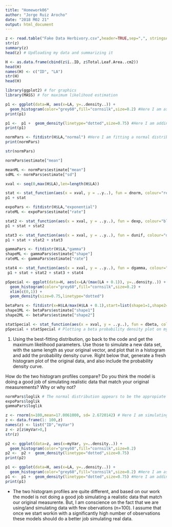 ```yaml
---
title: "Homework06"
author: "Jorge Ruiz Arocho"
date: "2018 M02 21"
output: html_document
---
```


```r
z <- read.table("Fake Data Herbivory.csv",header=TRUE,sep=",", stringsAsFactors=FALSE)
str(z) 
summary(z)
head(z) # Updloading my data and summarizing it 

H <- as.data.frame(cbind(z$ï..ID, z$Total.Leaf.Area..cm2))
head(H)
names(H) <- c("ID", "LA")
str(H)
head(H)
```

```r
library(ggplot2) # for graphics
library(MASS) # for maximum likelihood estimation
```

```r
p1 <- ggplot(data=H, aes(x=LA, y=..density..)) +
  geom_histogram(color="grey60",fill="cornsilk",size=0.2) #Here I am assigning my data to a ggplot density graph 
print(p1)
```

```r
p1 <-  p1 +  geom_density(linetype="dotted",size=0.75) #Here I am adding an empirical density curve to broadly observe the distribution of our data 
print(p1)
```

```r
normPars <- fitdistr(H$LA,"normal") #Here I am fitting a normal distribution to my data and grabing the maximum likelihood estimators of the two parameters of a normal distribution.
print(normPars)
```

```r
str(normPars)
```

```r
normPars$estimate["mean"]
```

```r
meanML <- normPars$estimate["mean"]
sdML <- normPars$estimate["sd"]

xval <- seq(0,max(H$LA),len=length(H$LA))

stat <- stat_function(aes(x = xval, y = ..y..), fun = dnorm, colour="red", n =length(H$LA), args = list(mean = meanML, sd = sdML)) # Plotting a normal probability curve on my data. 
p1 + stat
```

```r
expoPars <- fitdistr(H$LA,"exponential")
rateML <- expoPars$estimate["rate"]

stat2 <- stat_function(aes(x = xval, y = ..y..), fun = dexp, colour="blue", n = length(H$LA), args = list(rate=rateML)) # Plotting a exponential probability curve on my data. 
p1 + stat + stat2 
```

```r
stat3 <- stat_function(aes(x = xval, y = ..y..), fun = dunif, colour="darkgreen", n = length(H$LA), args = list(min=min(H$LA), max=max(H$LA))) # Plotting a uniform probability density plot on my data. 
p1 + stat + stat2 + stat3
```

```r
gammaPars <- fitdistr(H$LA,"gamma")
shapeML <- gammaPars$estimate["shape"]
rateML <- gammaPars$estimate["rate"]

stat4 <- stat_function(aes(x = xval, y = ..y..), fun = dgamma, colour="brown", n = length(H$LA), args = list(shape=shapeML, rate=rateML)) # Plotting a gamma probability density plot on my data. 
 p1 + stat + stat2 + stat3 + stat4
```

```r
pSpecial <- ggplot(data=H, aes(x=LA/(max(LA + 0.1)), y=..density..)) +
  geom_histogram(color="grey60",fill="cornsilk",size=0.2) + 
  xlim(c(0,1)) +
  geom_density(size=0.75,linetype="dotted")

betaPars <- fitdistr(x=H$LA/max(H$LA + 0.1),start=list(shape1=1,shape2=2),"beta")
shape1ML <- betaPars$estimate["shape1"]
shape2ML <- betaPars$estimate["shape2"]

statSpecial <- stat_function(aes(x = xval, y = ..y..), fun = dbeta, colour="orchid", n = length(H$LA), args = list(shape1=shape1ML,shape2=shape2ML))
pSpecial + statSpecial # Plotting a beta probability density plot on my data, but on its own graph because the raw data must be rescaled so they are between 0 and 1, and then they can be compared to the beta.
```


1) Using the best-fitting distribution, go back to the code and get the maximum likelihood parameters. Use those to simulate a new data set, with the same length as your original vector, and plot that in a histogram and add the probability density curve. Right below that, generate a fresh histogram plot of the original data, and also include the probability density curve.

How do the two histogram profiles compare? Do you think the model is doing a good job of simulating realistic data that match your original measurements? Why or why not?

```r
normPars$loglik # The normal distribution appears to be the appropiate one (Highest number)
expoPars$loglik
gammaPars$loglik
```

```r
z <- rnorm(n=100,mean=17.0061000, sd= 2.6720142) # Here I am simulating data based on the previous mean, sd, and length of my original data. I used rnorm because the normal distribution fits better on my original data. 
z <- data.frame(1: 100,z)
names(z) <- list("ID","myVar")
z <- z[z$myVar>0,]
str(z)

p2 <- ggplot(data=z, aes(x=myVar, y=..density..)) +
  geom_histogram(color="grey60",fill="cornsilk",size=0.2) 
p2 <-  p2 +  geom_density(linetype="dotted",size=0.75)
print(p2)
```

```r
p1 <- ggplot(data=H, aes(x=LA, y=..density..)) +
  geom_histogram(color="grey60",fill="cornsilk",size=0.2) #Here I am assigning my data to a ggplot density graph 
p1 <-  p1 +  geom_density(linetype="dotted",size=0.75) #Here I am adding an empirical density curve to broadly observe the distribution of our data 
print(p1)
```

- The two histogram profiles are quite different, and based on our work the model is not doing a good job simulating a realistic data that match our original measurente. But, I am conscience on the fact that we are using/and simulating data with few obervations (n=100). I assume that once we start workin with a significantly high number of observations these models should do a better job simulating real data.  